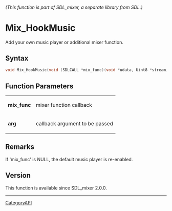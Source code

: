 ====== (This function is part of SDL_mixer, a separate library from SDL.) ======
= Mix_HookMusic =

Add your own music player or additional mixer function.

== Syntax ==

<syntaxhighlight lang='c'>
void Mix_HookMusic(void (SDLCALL *mix_func)(void *udata, Uint8 *stream, int len), void *arg);
</syntaxhighlight>

== Function Parameters ==

{|
|'''mix_func'''
|mixer function callback
|-
|'''arg'''
|callback argument to be passed
|}

== Remarks ==

If 'mix_func' is NULL, the default music player is re-enabled.

== Version ==

This function is available since SDL_mixer 2.0.0.

----
[[CategoryAPI]]


